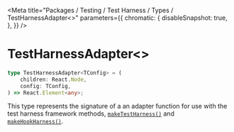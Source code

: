 
<Meta
    title="Packages / Testing / Test Harness / Types / TestHarnessAdapter<>"
    parameters={{
        chromatic: {
            disableSnapshot: true,
        },
    }}
/>

# TestHarnessAdapter\<>

```ts
type TestHarnessAdapter<TConfig> = (
    children: React.Node,
    config: TConfig,
) => React.Element<any>;
```

This type represents the signature of a an adapter function for use with the test harness framework methods, [`makeTestHarness()`](/docs/testing-test-harness-exports-maketestharness--page) and [`makeHookHarness()`](/docs/testing-test-harness-exports-makehookharness--page).
